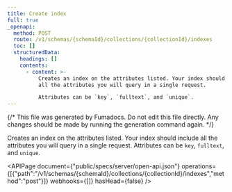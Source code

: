 ```yaml
---
title: Create index
full: true
_openapi:
  method: POST
  route: /v1/schemas/{schemaId}/collections/{collectionId}/indexes
  toc: []
  structuredData:
    headings: []
    contents:
      - content: >-
          Creates an index on the attributes listed. Your index should include
          all the attributes you will query in a single request.

          Attributes can be `key`, `fulltext`, and `unique`.
---
```


{/* This file was generated by Fumadocs. Do not edit this file directly. Any changes should be made by running the generation command again. */}

Creates an index on the attributes listed. Your index should include all the attributes you will query in a single request.
Attributes can be `key`, `fulltext`, and `unique`.

<APIPage document={"public/specs/server/open-api.json"} operations={[{"path":"/v1/schemas/{schemaId}/collections/{collectionId}/indexes","method":"post"}]} webhooks={[]} hasHead={false} />